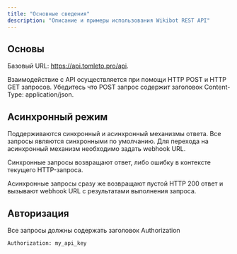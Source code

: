 ```yaml
---
title: "Основные сведения"
description: "Описание и примеры использования Wikibot REST API"
---
```


## Основы

Базовый URL: https://api.tomleto.pro/api.

Взаимодействие с API осуществляется при помощи HTTP POST и HTTP GET запросов. Убедитесь что POST запрос содержит заголовок Content-Type: application/json.

## Асинхронный режим

Поддерживаются синхронный и асинхронный механизмы ответа. Все запросы являются синхронными по умолчанию. Для перехода на асинхронный механизм необходимо задать webhook URL.

Синхронные запросы возвращают ответ, либо ошибку в контексте текущего HTTP-запроса.

Асинхронные запросы сразу же возвращают пустой HTTP 200 ответ и вызывают webhook URL с результатами выполнения запроса.

## Авторизация

Все запросы должны содержать заголовок Authorization

```
Authorization: my_api_key
```
